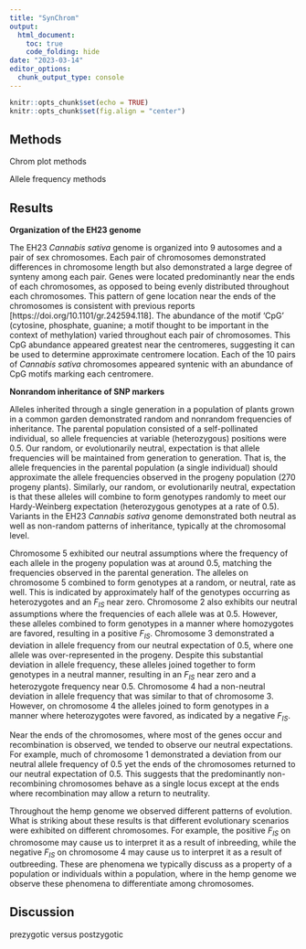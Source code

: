 ```yaml
---
title: "SynChrom"
output: 
  html_document:
    toc: true
    code_folding: hide
date: "2023-03-14"
editor_options: 
  chunk_output_type: console
---
```


```r
knitr::opts_chunk$set(echo = TRUE)
knitr::opts_chunk$set(fig.align = "center")
```


## Methods


Chrom plot methods



Allele frequency methods



## Results


**Organization of the EH23 genome**

The EH23 *Cannabis sativa* genome is organized into 9 autosomes and a pair of sex chromosomes.
Each pair of chromosomes demonstrated differences in chromosome length but also demonstrated a large degree of synteny among each pair.
Genes were located predominantly near the ends of each chromosomes, as opposed to being evenly distributed throughout each chromosomes.
This pattern of gene location near the ends of the chromosomes is consistent with previous reports [https://doi.org/10.1101/gr.242594.118].
The abundance of the motif 'CpG' (cytosine, phosphate, guanine; a motif thought to be important in the context of methylation) varied throughout each pair of chromosomes.
This CpG abundance appeared greatest near the centromeres, suggesting it can be used to determine approximate centromere location.
Each of the 10 pairs of *Cannabis sativa* chromosomes appeared syntenic with an abundance of CpG motifs marking each centromere.


**Nonrandom inheritance of SNP markers**

Alleles inherited through a single generation in a population of plants grown in a common garden demonstrated random and nonrandom frequencies of inheritance.
The parental population consisted of a self-pollinated individual, so allele frequencies at variable (heterozygous) positions were 0.5.
Our random, or evolutionarily neutral, expectation is that allele frequencies will be maintained from generation to generation.
That is, the allele frequencies in the parental population (a single individual) should approximate the allele frequencies observed in the progeny population (270 progeny plants).
Similarly, our random, or evolutionarily neutral, expectation is that these alleles will combine to form genotypes randomly to meet our Hardy-Weinberg expectation (heterozygous genotypes at a rate of 0.5).
Variants in the EH23 *Cannabis sativa* genome demonstrated both neutral as well as non-random patterns of inheritance, typically at the chromosomal level.


Chromosome 5 exhibited our neutral assumptions where the frequency of each allele in the progeny population was at around 0.5, matching the frequencies observed in the parental generation.
The alleles on chromosome 5 combined to form genotypes at a random, or neutral, rate as well.
This is indicated by approximately half of the genotypes occurring as heterozygotes and an *F~IS~* near zero.
Chromosome 2 also exhibits our neutral assumptions where the frequencies of each allele was at 0.5.
However, these alleles combined to form genotypes in a manner where homozygotes are favored, resulting in a positive *F~IS~*.
Chromosome 3 demonstrated a deviation in allele frequency from our neutral expectation of 0.5, where one allele was over-represented in the progeny.
Despite this substantial deviation in allele frequency, these alleles joined together to form genotypes in a neutral manner, resulting in an *F~IS~* near zero and a heterozygote frequency near 0.5.
Chromosome 4 had a non-neutral deviation in allele frequency that was similar to that of chromosome 3.
However, on chromosome 4 the alleles joined to form genotypes in a manner where heterozygotes were favored, as indicated by a negative *F~IS~*.


Near the ends of the chromosomes, where most of the genes occur and recombination is observed, we tended to observe our neutral expectations.
For example, much of chromosome 1 demonstrated a deviation from our neutral allele frequency of 0.5 yet the ends of the chromosomes returned to our neutral expectation of 0.5.
This suggests that the predominantly non-recombining chromosomes behave as a single locus except at the ends where recombination may allow a return to neutrality.


Throughout the hemp genome we observed different patterns of evolution.
What is striking about these results is that different evolutionary scenarios were exhibited on different chromosomes.
For example, the positive *F~IS~* on chromosome may cause us to interpret it as a result of inbreeding, while the negative *F~IS~* on chromosome 4 may cause us to interpret it as a result of outbreeding.
These are phenomena we typically discuss as a property of a population or individuals within a population, where in the hemp genome we observe these phenomena to differentiate among chromosomes.


## Discussion

prezygotic versus postzygotic




